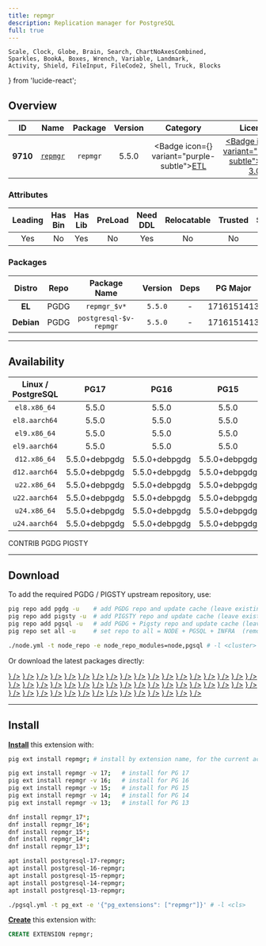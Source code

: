 ```yaml
---
title: repmgr
description: Replication manager for PostgreSQL
full: true
---
```


    Scale, Clock, Globe, Brain, Search, ChartNoAxesCombined,
    Sparkles, BookA, Boxes, Wrench, Variable, Landmark,
    Activity, Shield, FileInput, FileCode2, Shell, Truck, Blocks
} from 'lucide-react';

## Overview

| <TooltipIconButton tooltip="Extension unique identifier" side="top">ID</TooltipIconButton> | <TooltipIconButton tooltip="Extension name" side="top">Name</TooltipIconButton> | <TooltipIconButton tooltip="Package name for installation" side="top">Package</TooltipIconButton> | <TooltipIconButton tooltip="Latest available extension version" side="top">Version</TooltipIconButton> | <TooltipIconButton tooltip="Extension category" side="top">Category</TooltipIconButton> | <TooltipIconButton tooltip="Open source license" side="top">License</TooltipIconButton> | <TooltipIconButton tooltip="Programming language" side="top">Lang</TooltipIconButton> |
|:--------:|:--------:|:----------:|:--------------:|:---------------------------------------:|:------------------------------------------------------:|:----:|
| **9710** | [`repmgr`](https://github.com/EnterpriseDB/repmgr) | `repmgr` | 5.5.0 | <Badge icon={<Truck />} variant="purple-subtle"><a href="/ext/etl" className="no-underline">ETL</a></Badge> | <a href="/ext/list/license#gpl-30" className="no-underline"><Badge icon={<Scale />} variant="amber-subtle">GPL-3.0</Badge></a> | <a href="/ext/list/lang#c"><Badge icon={<FileCode2 />} variant="blue-subtle">C</Badge></a> |

### Attributes

| <TooltipIconButton tooltip="The Primary Leading extension in the Package" side="top">Leading</TooltipIconButton> | <TooltipIconButton tooltip="Contains binary utils" side="top">Has Bin</TooltipIconButton> | <TooltipIconButton tooltip="Contains .so shared library files" side="top">Has Lib</TooltipIconButton> | <TooltipIconButton tooltip="Requires preloading via shared_preload_libraries" side="top">PreLoad</TooltipIconButton> | <TooltipIconButton tooltip="Requires CREATE EXTENSION DDL command" side="top">Need DDL</TooltipIconButton> | <TooltipIconButton tooltip="Can be installed in any schema" side="top">Relocatable</TooltipIconButton> | <TooltipIconButton tooltip="Can be created by non-superuser" side="top">Trusted</TooltipIconButton> | <TooltipIconButton tooltip="Schemas used by this extension" side="top">Schemas</TooltipIconButton> |
|:-------:|:-------:|:-------:|:-------:|:--------:|:-----------:|:-------:|:-------:|
| Yes | No | Yes | No | Yes | No | No | - |

### Packages

| <TooltipIconButton tooltip="Linux distribution family, EL or Debian" side="top">Distro</TooltipIconButton> | <TooltipIconButton tooltip="Package repository" side="top">Repo</TooltipIconButton> | <TooltipIconButton tooltip="The RPM/DEB Package Name Pattern (replace $v with real pg major)" side="top">Package Name</TooltipIconButton> | <TooltipIconButton tooltip="Latest package version" side="top">Version</TooltipIconButton> | <TooltipIconButton tooltip="RPM/DEB Package dependencies" side="top">Deps</TooltipIconButton> | <TooltipIconButton tooltip="Available in these PostgreSQL Major Versions" side="top">PG Major</TooltipIconButton> |
|:----------:|:--------:|:------------------------:|:-----------:|:------------:|:------------------:|
|   **EL**   | <Badge variant="blue-subtle"><span className="font-bold">PGDG</span></Badge> | `repmgr_$v*` | `5.5.0` | - | <Badge variant="red-subtle">17</Badge><Badge variant="green-subtle">16</Badge><Badge variant="green-subtle">15</Badge><Badge variant="green-subtle">14</Badge><Badge variant="green-subtle">13</Badge> |
| **Debian** | <Badge variant="blue-subtle"><span className="font-bold">PGDG</span></Badge> | `postgresql-$v-repmgr` | `5.5.0` | - | <Badge variant="green-subtle">17</Badge><Badge variant="green-subtle">16</Badge><Badge variant="green-subtle">15</Badge><Badge variant="green-subtle">14</Badge><Badge variant="green-subtle">13</Badge> |



------

## Availability

| <TooltipIconButton tooltip="Linux Distro Arch / PostgreSQL Major Version" side="top">Linux / PostgreSQL </TooltipIconButton> | **PG17** | **PG16** | **PG15** | **PG14** | **PG13** |
|:-----:|:-----:|:-----:|:-----:|:-----:|:-----:|
| `el8.x86_64` | <Badge variant="blue-subtle">5.5.0</Badge> | <Badge variant="blue-subtle">5.5.0</Badge> | <Badge variant="blue-subtle">5.5.0</Badge> | <Badge variant="blue-subtle">5.5.0</Badge> | <Badge variant="blue-subtle">5.5.0</Badge> |
| `el8.aarch64` | <Badge variant="blue-subtle">5.5.0</Badge> | <Badge variant="blue-subtle">5.5.0</Badge> | <Badge variant="blue-subtle">5.5.0</Badge> | <Badge variant="blue-subtle">5.5.0</Badge> | <Badge variant="blue-subtle">5.5.0</Badge> |
| `el9.x86_64` | <Badge variant="blue-subtle">5.5.0</Badge> | <Badge variant="blue-subtle">5.5.0</Badge> | <Badge variant="blue-subtle">5.5.0</Badge> | <Badge variant="blue-subtle">5.5.0</Badge> | <Badge variant="blue-subtle">5.5.0</Badge> |
| `el9.aarch64` | <Badge variant="blue-subtle">5.5.0</Badge> | <Badge variant="blue-subtle">5.5.0</Badge> | <Badge variant="blue-subtle">5.5.0</Badge> | <Badge variant="blue-subtle">5.5.0</Badge> | <Badge variant="blue-subtle">5.5.0</Badge> |
| `d12.x86_64` | <Badge variant="blue-subtle">5.5.0+debpgdg</Badge> | <Badge variant="blue-subtle">5.5.0+debpgdg</Badge> | <Badge variant="blue-subtle">5.5.0+debpgdg</Badge> | <Badge variant="blue-subtle">5.5.0+debpgdg</Badge> | <Badge variant="blue-subtle">5.5.0+debpgdg</Badge> |
| `d12.aarch64` | <Badge variant="blue-subtle">5.5.0+debpgdg</Badge> | <Badge variant="blue-subtle">5.5.0+debpgdg</Badge> | <Badge variant="blue-subtle">5.5.0+debpgdg</Badge> | <Badge variant="blue-subtle">5.5.0+debpgdg</Badge> | <Badge variant="blue-subtle">5.5.0+debpgdg</Badge> |
| `u22.x86_64` | <Badge variant="blue-subtle">5.5.0+debpgdg</Badge> | <Badge variant="blue-subtle">5.5.0+debpgdg</Badge> | <Badge variant="blue-subtle">5.5.0+debpgdg</Badge> | <Badge variant="blue-subtle">5.5.0+debpgdg</Badge> | <Badge variant="blue-subtle">5.5.0+debpgdg</Badge> |
| `u22.aarch64` | <Badge variant="blue-subtle">5.5.0+debpgdg</Badge> | <Badge variant="blue-subtle">5.5.0+debpgdg</Badge> | <Badge variant="blue-subtle">5.5.0+debpgdg</Badge> | <Badge variant="blue-subtle">5.5.0+debpgdg</Badge> | <Badge variant="blue-subtle">5.5.0+debpgdg</Badge> |
| `u24.x86_64` | <Badge variant="blue-subtle">5.5.0+debpgdg</Badge> | <Badge variant="blue-subtle">5.5.0+debpgdg</Badge> | <Badge variant="blue-subtle">5.5.0+debpgdg</Badge> | <Badge variant="blue-subtle">5.5.0+debpgdg</Badge> | <Badge variant="blue-subtle">5.5.0+debpgdg</Badge> |
| `u24.aarch64` | <Badge variant="blue-subtle">5.5.0+debpgdg</Badge> | <Badge variant="blue-subtle">5.5.0+debpgdg</Badge> | <Badge variant="blue-subtle">5.5.0+debpgdg</Badge> | <Badge variant="blue-subtle">5.5.0+debpgdg</Badge> | <Badge variant="blue-subtle">5.5.0+debpgdg</Badge> |

<Badge variant="green-subtle"><span className="font-black">CONTRIB</span></Badge> <Badge variant="blue-subtle"><span className="font-black">PGDG</span></Badge> <Badge variant="amber-subtle"><span className="font-black">PIGSTY</span></Badge>

------

## Download

To add the required PGDG / PIGSTY upstream repository, use:

```bash tab="pig"
pig repo add pgdg -u    # add PGDG repo and update cache (leave existing repos)
pig repo add pigsty -u  # add PIGSTY repo and update cache (leave existing repos)
pig repo add pgsql -u   # add PGDG + Pigsty repo and update cache (leave existing repos)
pig repo set all -u     # set repo to all = NODE + PGSQL + INFRA  (remove existing repos)
```
```bash tab="pigsty"
./node.yml -t node_repo -e node_repo_modules=node,pgsql # -l <cluster>
```

Or download the latest packages directly:

<Files>
    <Folder name="el8.x86_64">
        <a href="https://download.postgresql.org/pub/repos/yum/17/redhat/rhel-8-x86_64/repmgr_17-5.5.0-1PGDG.rhel8.x86_64.rpm"><File name="repmgr_17-5.5.0-1PGDG.rhel8.x86_64.rpm" icon={<Package className="text-emerald-500" />} /></a>
        <a href="https://download.postgresql.org/pub/repos/yum/16/redhat/rhel-8-x86_64/repmgr_16-5.5.0-1PGDG.rhel8.x86_64.rpm"><File name="repmgr_16-5.5.0-1PGDG.rhel8.x86_64.rpm" icon={<Package className="text-emerald-500" />} /></a>
        <a href="https://download.postgresql.org/pub/repos/yum/15/redhat/rhel-8-x86_64/repmgr_15-5.5.0-1PGDG.rhel8.x86_64.rpm"><File name="repmgr_15-5.5.0-1PGDG.rhel8.x86_64.rpm" icon={<Package className="text-emerald-500" />} /></a>
        <a href="https://download.postgresql.org/pub/repos/yum/14/redhat/rhel-8-x86_64/repmgr_14-5.5.0-1PGDG.rhel8.x86_64.rpm"><File name="repmgr_14-5.5.0-1PGDG.rhel8.x86_64.rpm" icon={<Package className="text-emerald-500" />} /></a>
        <a href="https://download.postgresql.org/pub/repos/yum/13/redhat/rhel-8-x86_64/repmgr_13-5.5.0-1PGDG.rhel8.x86_64.rpm"><File name="repmgr_13-5.5.0-1PGDG.rhel8.x86_64.rpm" icon={<Package className="text-emerald-500" />} /></a>
    </Folder>
    <Folder name="el8.aarch64">
        <a href="https://download.postgresql.org/pub/repos/yum/17/redhat/rhel-8-aarch64/repmgr_17-5.5.0-1PGDG.rhel8.aarch64.rpm"><File name="repmgr_17-5.5.0-1PGDG.rhel8.aarch64.rpm" icon={<Package className="text-orange-500" />} /></a>
        <a href="https://download.postgresql.org/pub/repos/yum/16/redhat/rhel-8-aarch64/repmgr_16-5.5.0-1PGDG.rhel8.aarch64.rpm"><File name="repmgr_16-5.5.0-1PGDG.rhel8.aarch64.rpm" icon={<Package className="text-orange-500" />} /></a>
        <a href="https://download.postgresql.org/pub/repos/yum/15/redhat/rhel-8-aarch64/repmgr_15-5.5.0-1PGDG.rhel8.aarch64.rpm"><File name="repmgr_15-5.5.0-1PGDG.rhel8.aarch64.rpm" icon={<Package className="text-orange-500" />} /></a>
        <a href="https://download.postgresql.org/pub/repos/yum/14/redhat/rhel-8-aarch64/repmgr_14-5.5.0-1PGDG.rhel8.aarch64.rpm"><File name="repmgr_14-5.5.0-1PGDG.rhel8.aarch64.rpm" icon={<Package className="text-orange-500" />} /></a>
        <a href="https://download.postgresql.org/pub/repos/yum/13/redhat/rhel-8-aarch64/repmgr_13-5.5.0-1PGDG.rhel8.aarch64.rpm"><File name="repmgr_13-5.5.0-1PGDG.rhel8.aarch64.rpm" icon={<Package className="text-orange-500" />} /></a>
    </Folder>
    <Folder name="el9.x86_64">
        <a href="https://download.postgresql.org/pub/repos/yum/17/redhat/rhel-9-x86_64/repmgr_17-5.5.0-1PGDG.rhel9.x86_64.rpm"><File name="repmgr_17-5.5.0-1PGDG.rhel9.x86_64.rpm" icon={<Package className="text-emerald-500" />} /></a>
        <a href="https://download.postgresql.org/pub/repos/yum/16/redhat/rhel-9-x86_64/repmgr_16-5.5.0-1PGDG.rhel9.x86_64.rpm"><File name="repmgr_16-5.5.0-1PGDG.rhel9.x86_64.rpm" icon={<Package className="text-emerald-500" />} /></a>
        <a href="https://download.postgresql.org/pub/repos/yum/15/redhat/rhel-9-x86_64/repmgr_15-5.5.0-1PGDG.rhel9.x86_64.rpm"><File name="repmgr_15-5.5.0-1PGDG.rhel9.x86_64.rpm" icon={<Package className="text-emerald-500" />} /></a>
        <a href="https://download.postgresql.org/pub/repos/yum/14/redhat/rhel-9-x86_64/repmgr_14-5.5.0-1PGDG.rhel9.x86_64.rpm"><File name="repmgr_14-5.5.0-1PGDG.rhel9.x86_64.rpm" icon={<Package className="text-emerald-500" />} /></a>
        <a href="https://download.postgresql.org/pub/repos/yum/13/redhat/rhel-9-x86_64/repmgr_13-5.5.0-1PGDG.rhel9.x86_64.rpm"><File name="repmgr_13-5.5.0-1PGDG.rhel9.x86_64.rpm" icon={<Package className="text-emerald-500" />} /></a>
    </Folder>
    <Folder name="el9.aarch64">
        <a href="https://download.postgresql.org/pub/repos/yum/17/redhat/rhel-9-aarch64/repmgr_17-5.5.0-1PGDG.rhel9.aarch64.rpm"><File name="repmgr_17-5.5.0-1PGDG.rhel9.aarch64.rpm" icon={<Package className="text-orange-500" />} /></a>
        <a href="https://download.postgresql.org/pub/repos/yum/16/redhat/rhel-9-aarch64/repmgr_16-5.5.0-1PGDG.rhel9.aarch64.rpm"><File name="repmgr_16-5.5.0-1PGDG.rhel9.aarch64.rpm" icon={<Package className="text-orange-500" />} /></a>
        <a href="https://download.postgresql.org/pub/repos/yum/15/redhat/rhel-9-aarch64/repmgr_15-5.5.0-1PGDG.rhel9.aarch64.rpm"><File name="repmgr_15-5.5.0-1PGDG.rhel9.aarch64.rpm" icon={<Package className="text-orange-500" />} /></a>
        <a href="https://download.postgresql.org/pub/repos/yum/14/redhat/rhel-9-aarch64/repmgr_14-5.5.0-1PGDG.rhel9.aarch64.rpm"><File name="repmgr_14-5.5.0-1PGDG.rhel9.aarch64.rpm" icon={<Package className="text-orange-500" />} /></a>
        <a href="https://download.postgresql.org/pub/repos/yum/13/redhat/rhel-9-aarch64/repmgr_13-5.5.0-1PGDG.rhel9.aarch64.rpm"><File name="repmgr_13-5.5.0-1PGDG.rhel9.aarch64.rpm" icon={<Package className="text-orange-500" />} /></a>
    </Folder>
    <Folder name="d12.x86_64">
        <a href="https://apt.postgresql.org/pub/repos/apt/pool/main/r/repmgr/postgresql-17-repmgr_5.5.0+debpgdg-1.pgdg120+1_arm64.deb"><File name="postgresql-17-repmgr_5.5.0+debpgdg-1.pgdg120+1_arm64.deb" icon={<Box className="text-emerald-500" />} /></a>
        <a href="https://apt.postgresql.org/pub/repos/apt/pool/main/r/repmgr/postgresql-16-repmgr_5.5.0+debpgdg-1.pgdg120+1_arm64.deb"><File name="postgresql-16-repmgr_5.5.0+debpgdg-1.pgdg120+1_arm64.deb" icon={<Box className="text-emerald-500" />} /></a>
        <a href="https://apt.postgresql.org/pub/repos/apt/pool/main/r/repmgr/postgresql-15-repmgr_5.5.0+debpgdg-1.pgdg120+1_arm64.deb"><File name="postgresql-15-repmgr_5.5.0+debpgdg-1.pgdg120+1_arm64.deb" icon={<Box className="text-emerald-500" />} /></a>
        <a href="https://apt.postgresql.org/pub/repos/apt/pool/main/r/repmgr/postgresql-14-repmgr_5.5.0+debpgdg-1.pgdg120+1_arm64.deb"><File name="postgresql-14-repmgr_5.5.0+debpgdg-1.pgdg120+1_arm64.deb" icon={<Box className="text-emerald-500" />} /></a>
        <a href="https://apt.postgresql.org/pub/repos/apt/pool/main/r/repmgr/postgresql-13-repmgr_5.5.0+debpgdg-1.pgdg120+1_arm64.deb"><File name="postgresql-13-repmgr_5.5.0+debpgdg-1.pgdg120+1_arm64.deb" icon={<Box className="text-emerald-500" />} /></a>
    </Folder>
    <Folder name="d12.aarch64">
        <a href="https://apt.postgresql.org/pub/repos/apt/pool/main/r/repmgr/postgresql-17-repmgr_5.5.0+debpgdg-1.pgdg120+1_amd64.deb"><File name="postgresql-17-repmgr_5.5.0+debpgdg-1.pgdg120+1_amd64.deb" icon={<Box className="text-orange-500" />} /></a>
        <a href="https://apt.postgresql.org/pub/repos/apt/pool/main/r/repmgr/postgresql-16-repmgr_5.5.0+debpgdg-1.pgdg120+1_amd64.deb"><File name="postgresql-16-repmgr_5.5.0+debpgdg-1.pgdg120+1_amd64.deb" icon={<Box className="text-orange-500" />} /></a>
        <a href="https://apt.postgresql.org/pub/repos/apt/pool/main/r/repmgr/postgresql-15-repmgr_5.5.0+debpgdg-1.pgdg120+1_amd64.deb"><File name="postgresql-15-repmgr_5.5.0+debpgdg-1.pgdg120+1_amd64.deb" icon={<Box className="text-orange-500" />} /></a>
        <a href="https://apt.postgresql.org/pub/repos/apt/pool/main/r/repmgr/postgresql-14-repmgr_5.5.0+debpgdg-1.pgdg120+1_amd64.deb"><File name="postgresql-14-repmgr_5.5.0+debpgdg-1.pgdg120+1_amd64.deb" icon={<Box className="text-orange-500" />} /></a>
        <a href="https://apt.postgresql.org/pub/repos/apt/pool/main/r/repmgr/postgresql-13-repmgr_5.5.0+debpgdg-1.pgdg120+1_amd64.deb"><File name="postgresql-13-repmgr_5.5.0+debpgdg-1.pgdg120+1_amd64.deb" icon={<Box className="text-orange-500" />} /></a>
    </Folder>
    <Folder name="u22.x86_64">
        <a href="https://apt.postgresql.org/pub/repos/apt/pool/main/r/repmgr/postgresql-17-repmgr_5.5.0+debpgdg-1.pgdg22.04+1_amd64.deb"><File name="postgresql-17-repmgr_5.5.0+debpgdg-1.pgdg22.04+1_amd64.deb" icon={<Box className="text-emerald-500" />} /></a>
        <a href="https://apt.postgresql.org/pub/repos/apt/pool/main/r/repmgr/postgresql-16-repmgr_5.5.0+debpgdg-1.pgdg22.04+1_amd64.deb"><File name="postgresql-16-repmgr_5.5.0+debpgdg-1.pgdg22.04+1_amd64.deb" icon={<Box className="text-emerald-500" />} /></a>
        <a href="https://apt.postgresql.org/pub/repos/apt/pool/main/r/repmgr/postgresql-15-repmgr_5.5.0+debpgdg-1.pgdg22.04+1_amd64.deb"><File name="postgresql-15-repmgr_5.5.0+debpgdg-1.pgdg22.04+1_amd64.deb" icon={<Box className="text-emerald-500" />} /></a>
        <a href="https://apt.postgresql.org/pub/repos/apt/pool/main/r/repmgr/postgresql-14-repmgr_5.5.0+debpgdg-1.pgdg22.04+1_amd64.deb"><File name="postgresql-14-repmgr_5.5.0+debpgdg-1.pgdg22.04+1_amd64.deb" icon={<Box className="text-emerald-500" />} /></a>
        <a href="https://apt.postgresql.org/pub/repos/apt/pool/main/r/repmgr/postgresql-13-repmgr_5.5.0+debpgdg-1.pgdg22.04+1_amd64.deb"><File name="postgresql-13-repmgr_5.5.0+debpgdg-1.pgdg22.04+1_amd64.deb" icon={<Box className="text-emerald-500" />} /></a>
    </Folder>
    <Folder name="u22.aarch64">
        <a href="https://apt.postgresql.org/pub/repos/apt/pool/main/r/repmgr/postgresql-17-repmgr_5.5.0+debpgdg-1.pgdg22.04+1_arm64.deb"><File name="postgresql-17-repmgr_5.5.0+debpgdg-1.pgdg22.04+1_arm64.deb" icon={<Box className="text-orange-500" />} /></a>
        <a href="https://apt.postgresql.org/pub/repos/apt/pool/main/r/repmgr/postgresql-16-repmgr_5.5.0+debpgdg-1.pgdg22.04+1_arm64.deb"><File name="postgresql-16-repmgr_5.5.0+debpgdg-1.pgdg22.04+1_arm64.deb" icon={<Box className="text-orange-500" />} /></a>
        <a href="https://apt.postgresql.org/pub/repos/apt/pool/main/r/repmgr/postgresql-15-repmgr_5.5.0+debpgdg-1.pgdg22.04+1_arm64.deb"><File name="postgresql-15-repmgr_5.5.0+debpgdg-1.pgdg22.04+1_arm64.deb" icon={<Box className="text-orange-500" />} /></a>
        <a href="https://apt.postgresql.org/pub/repos/apt/pool/main/r/repmgr/postgresql-14-repmgr_5.5.0+debpgdg-1.pgdg22.04+1_arm64.deb"><File name="postgresql-14-repmgr_5.5.0+debpgdg-1.pgdg22.04+1_arm64.deb" icon={<Box className="text-orange-500" />} /></a>
        <a href="https://apt.postgresql.org/pub/repos/apt/pool/main/r/repmgr/postgresql-13-repmgr_5.5.0+debpgdg-1.pgdg22.04+1_arm64.deb"><File name="postgresql-13-repmgr_5.5.0+debpgdg-1.pgdg22.04+1_arm64.deb" icon={<Box className="text-orange-500" />} /></a>
    </Folder>
    <Folder name="u24.x86_64">
        <a href="https://apt.postgresql.org/pub/repos/apt/pool/main/r/repmgr/postgresql-17-repmgr_5.5.0+debpgdg-1.pgdg24.04+1_amd64.deb"><File name="postgresql-17-repmgr_5.5.0+debpgdg-1.pgdg24.04+1_amd64.deb" icon={<Box className="text-emerald-500" />} /></a>
        <a href="https://apt.postgresql.org/pub/repos/apt/pool/main/r/repmgr/postgresql-16-repmgr_5.5.0+debpgdg-1.pgdg24.04+1_amd64.deb"><File name="postgresql-16-repmgr_5.5.0+debpgdg-1.pgdg24.04+1_amd64.deb" icon={<Box className="text-emerald-500" />} /></a>
        <a href="https://apt.postgresql.org/pub/repos/apt/pool/main/r/repmgr/postgresql-15-repmgr_5.5.0+debpgdg-1.pgdg24.04+1_amd64.deb"><File name="postgresql-15-repmgr_5.5.0+debpgdg-1.pgdg24.04+1_amd64.deb" icon={<Box className="text-emerald-500" />} /></a>
        <a href="https://apt.postgresql.org/pub/repos/apt/pool/main/r/repmgr/postgresql-14-repmgr_5.5.0+debpgdg-1.pgdg24.04+1_amd64.deb"><File name="postgresql-14-repmgr_5.5.0+debpgdg-1.pgdg24.04+1_amd64.deb" icon={<Box className="text-emerald-500" />} /></a>
        <a href="https://apt.postgresql.org/pub/repos/apt/pool/main/r/repmgr/postgresql-13-repmgr_5.5.0+debpgdg-1.pgdg24.04+1_amd64.deb"><File name="postgresql-13-repmgr_5.5.0+debpgdg-1.pgdg24.04+1_amd64.deb" icon={<Box className="text-emerald-500" />} /></a>
    </Folder>
    <Folder name="u24.aarch64">
        <a href="https://apt.postgresql.org/pub/repos/apt/pool/main/r/repmgr/postgresql-17-repmgr_5.5.0+debpgdg-1.pgdg24.04+1_arm64.deb"><File name="postgresql-17-repmgr_5.5.0+debpgdg-1.pgdg24.04+1_arm64.deb" icon={<Box className="text-orange-500" />} /></a>
        <a href="https://apt.postgresql.org/pub/repos/apt/pool/main/r/repmgr/postgresql-16-repmgr_5.5.0+debpgdg-1.pgdg24.04+1_arm64.deb"><File name="postgresql-16-repmgr_5.5.0+debpgdg-1.pgdg24.04+1_arm64.deb" icon={<Box className="text-orange-500" />} /></a>
        <a href="https://apt.postgresql.org/pub/repos/apt/pool/main/r/repmgr/postgresql-15-repmgr_5.5.0+debpgdg-1.pgdg24.04+1_arm64.deb"><File name="postgresql-15-repmgr_5.5.0+debpgdg-1.pgdg24.04+1_arm64.deb" icon={<Box className="text-orange-500" />} /></a>
        <a href="https://apt.postgresql.org/pub/repos/apt/pool/main/r/repmgr/postgresql-14-repmgr_5.5.0+debpgdg-1.pgdg24.04+1_arm64.deb"><File name="postgresql-14-repmgr_5.5.0+debpgdg-1.pgdg24.04+1_arm64.deb" icon={<Box className="text-orange-500" />} /></a>
        <a href="https://apt.postgresql.org/pub/repos/apt/pool/main/r/repmgr/postgresql-13-repmgr_5.5.0+debpgdg-1.pgdg24.04+1_arm64.deb"><File name="postgresql-13-repmgr_5.5.0+debpgdg-1.pgdg24.04+1_arm64.deb" icon={<Box className="text-orange-500" />} /></a>
    </Folder>
</Files>

------

## Install

[**Install**](/docs/pgsql/extension/install) this extension with:

```bash tab="pig"
pig ext install repmgr; # install by extension name, for the current active PG version

pig ext install repmgr -v 17;   # install for PG 17
pig ext install repmgr -v 16;   # install for PG 16
pig ext install repmgr -v 15;   # install for PG 15
pig ext install repmgr -v 14;   # install for PG 14
pig ext install repmgr -v 13;   # install for PG 13
```
```bash tab="yum" 
dnf install repmgr_17*;
dnf install repmgr_16*;
dnf install repmgr_15*;
dnf install repmgr_14*;
dnf install repmgr_13*;
```
```bash tab="apt" 
apt install postgresql-17-repmgr;
apt install postgresql-16-repmgr;
apt install postgresql-15-repmgr;
apt install postgresql-14-repmgr;
apt install postgresql-13-repmgr;
```
```bash tab="ansible"
./pgsql.yml -t pg_ext -e '{"pg_extensions": ["repmgr"]}' # -l <cls>
```

[**Create**](/docs/pgsql/extension/create) this extension with:

```sql
CREATE EXTENSION repmgr;
```


